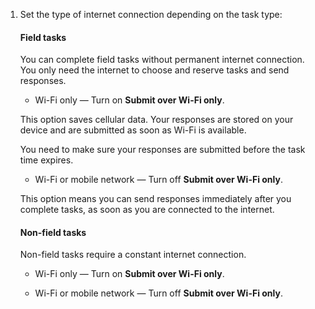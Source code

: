1. Set the type of internet connection depending on the task type:

    #### Field tasks

    You can complete field tasks without permanent internet connection. You only need the internet to choose and reserve tasks and send responses.

    - Wi-Fi only — Turn on **Submit over Wi-Fi only**.

    This option saves cellular data. Your responses are stored on your device and are submitted as soon as Wi-Fi is available.

    <Note mode="note" title="Note">

    You need to make sure your responses are submitted before the task time expires.

    </Note>

    - Wi-Fi or mobile network — Turn off **Submit over Wi-Fi only**.

    This option means you can send responses immediately after you complete tasks, as soon as you are connected to the internet.

    #### Non-field tasks

    Non-field tasks require a constant internet connection.

    - Wi-Fi only — Turn on **Submit over Wi-Fi only**.

    - Wi-Fi or mobile network — Turn off **Submit over Wi-Fi only**.
